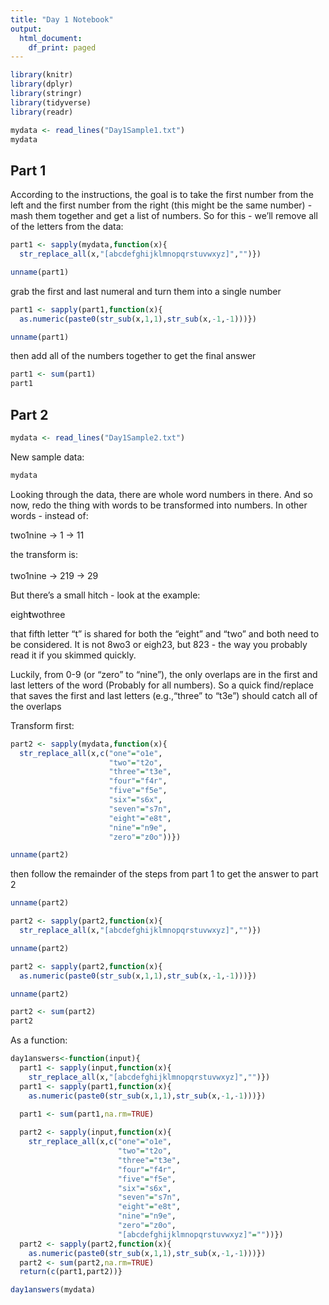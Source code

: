 ```yaml
---
title: "Day 1 Notebook"
output:
  html_document:
    df_print: paged
---
```


```r
library(knitr)
library(dplyr)
library(stringr)
library(tidyverse)
library(readr)

```

```r
mydata <- read_lines("Day1Sample1.txt")
mydata
```

## Part 1

According to the instructions, the goal is to take the first number from the left and the first number from the right (this might be the same number) - mash them together and get a list of numbers. So for this - we'll remove all of the letters from the data:

```r
part1 <- sapply(mydata,function(x){
  str_replace_all(x,"[abcdefghijklmnopqrstuvwxyz]","")})

unname(part1)
```

grab the first and last numeral and turn them into a single number

```r
part1 <- sapply(part1,function(x){
  as.numeric(paste0(str_sub(x,1,1),str_sub(x,-1,-1)))})

unname(part1)
```

then add all of the numbers together to get the final answer

```r
part1 <- sum(part1)
part1
```

## Part 2

```r
mydata <- read_lines("Day1Sample2.txt")
```

New sample data:

```r
mydata
```

Looking through the data, there are whole word numbers in there. And so now, redo the thing with words to be transformed into numbers. In other words - instead of:

two1nine -\> 1 -\> 11\

the transform is:\
\
two1nine -\> 219 -\> 29

But there's a small hitch - look at the example: \

eigh**t**wothree\

that fifth letter "t" is shared for both the "eight" and "two" and both need to be considered. It is not 8wo3 or eigh23, but 823 - the way you probably read it if you skimmed quickly.

Luckily, from 0-9 (or "zero" to "nine"), the only overlaps are in the first and last letters of the word (Probably for all numbers). So a quick find/replace that saves the first and last letters (e.g.,"three" to "t3e") should catch all of the overlaps

Transform first:

```r
part2 <- sapply(mydata,function(x){
  str_replace_all(x,c("one"="o1e",
                      "two"="t2o",
                      "three"="t3e",
                      "four"="f4r",
                      "five"="f5e",
                      "six"="s6x",
                      "seven"="s7n",
                      "eight"="e8t",
                      "nine"="n9e",
                      "zero"="z0o"))})

unname(part2)
```

then follow the remainder of the steps from part 1 to get the answer to part 2

```r
unname(part2)

part2 <- sapply(part2,function(x){
  str_replace_all(x,"[abcdefghijklmnopqrstuvwxyz]","")})

unname(part2)

part2 <- sapply(part2,function(x){
  as.numeric(paste0(str_sub(x,1,1),str_sub(x,-1,-1)))})

unname(part2)

part2 <- sum(part2)
part2
```

As a function:

```r
day1answers<-function(input){
  part1 <- sapply(input,function(x){
    str_replace_all(x,"[abcdefghijklmnopqrstuvwxyz]","")})
  part1 <- sapply(part1,function(x){
    as.numeric(paste0(str_sub(x,1,1),str_sub(x,-1,-1)))})

  part1 <- sum(part1,na.rm=TRUE)
  
  part2 <- sapply(input,function(x){
    str_replace_all(x,c("one"="o1e",
                        "two"="t2o",
                        "three"="t3e",
                        "four"="f4r",
                        "five"="f5e",
                        "six"="s6x",
                        "seven"="s7n",
                        "eight"="e8t",
                        "nine"="n9e",
                        "zero"="z0o",
                        "[abcdefghijklmnopqrstuvwxyz]"=""))})
  part2 <- sapply(part2,function(x){
    as.numeric(paste0(str_sub(x,1,1),str_sub(x,-1,-1)))})
  part2 <- sum(part2,na.rm=TRUE)
  return(c(part1,part2))}
```

```r
day1answers(mydata)
```
